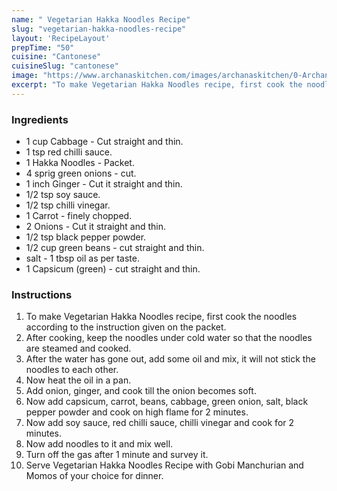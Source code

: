 ---
name: " Vegetarian Hakka Noodles Recipe"
slug: "vegetarian-hakka-noodles-recipe"
layout: 'RecipeLayout'
prepTime: "50"
cuisine: "Cantonese"
cuisineSlug: "cantonese"
image: "https://www.archanaskitchen.com/images/archanaskitchen/0-Archanas-Kitchen-Recipes/2019/Veg_Hakka_Noodles_recipe_10_1600.jpg"
excerpt: "To make Vegetarian Hakka Noodles recipe, first cook the noodles according to the instruction given on the packet"
---

### Ingredients

-  1 cup Cabbage - Cut straight and thin.
-  1 tsp red chilli sauce.
- 1 Hakka Noodles - Packet.
-  4 sprig green onions - cut.
-  1 inch Ginger - Cut it straight and thin.
-  1/2 tsp soy sauce.
-  1/2 tsp chilli vinegar.
-  1 Carrot - finely chopped.
-  2 Onions - Cut it straight and thin.
-  1/2 tsp black pepper powder.
-  1/2 cup green beans - cut straight and thin.
-  salt - 1 tbsp oil as per taste.
-  1 Capsicum (green) - cut straight and thin.

### Instructions

1. To make Vegetarian Hakka Noodles recipe, first cook the noodles according to the instruction given on the packet.
1. After cooking, keep the noodles under cold water so that the noodles are steamed and cooked.
1. After the water has gone out, add some oil and mix, it will not stick the noodles to each other.
1. Now heat the oil in a pan.
1. Add onion, ginger, and cook till the onion becomes soft.
1. Now add capsicum, carrot, beans, cabbage, green onion, salt, black pepper powder and cook on high flame for 2 minutes.
1. Now add soy sauce, red chilli sauce, chilli vinegar and cook for 2 minutes.
1. Now add noodles to it and mix well.
1. Turn off the gas after 1 minute and survey it.
1. Serve Vegetarian Hakka Noodles Recipe with Gobi Manchurian and Momos of your choice for dinner.
